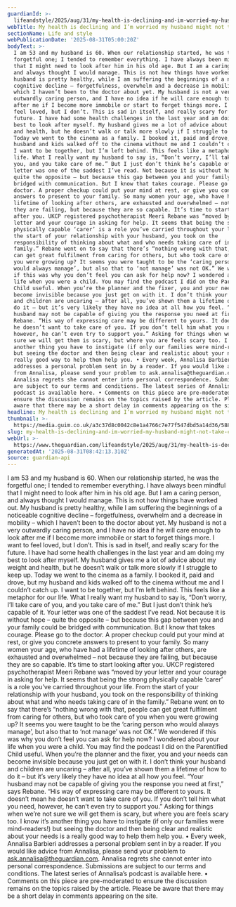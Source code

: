 ```yaml
---
guardianId: >-
  lifeandstyle/2025/aug/31/my-health-is-declining-and-im-worried-my-husband-might-not-take-care-of-me
webTitle: My health is declining and I’m worried my husband might not take care of me
sectionName: Life and style
webPublicationDate: '2025-08-31T05:00:20Z'
bodyText: >-
  I am 53 and my husband is 60. When our relationship started, he was the
  forgetful one; I tended to remember everything. I have always been mindful
  that I might need to look after him in his old age. But I am a caring person,
  and always thought I would manage. This is not how things have worked out. My
  husband is pretty healthy, while I am suffering the beginnings of a noticeable
  cognitive decline – forgetfulness, overwhelm and a decrease in mobility –
  which I haven’t been to the doctor about yet. My husband is not a very
  outwardly caring person, and I have no idea if he will care enough to look
  after me if I become more immobile or start to forget things more. I want to
  feel loved, but I don’t. This is sad in itself, and really scary for the
  future. I have had some health challenges in the last year and am doing my
  best to look after myself. My husband gives me a lot of advice about my weight
  and health, but he doesn’t walk or talk more slowly if I struggle to keep up.
  Today we went to the cinema as a family. I booked it, paid and drove, but my
  husband and kids walked off to the cinema without me and I couldn’t catch up.
  I want to be together, but I’m left behind. This feels like a metaphor for our
  life. What I really want my husband to say is, “Don’t worry, I’ll take care of
  you, and you take care of me.” But I just don’t think he’s capable of it. Your
  letter was one of the saddest I’ve read. Not because it is without hope –
  quite the opposite – but because this gap between you and your family could be
  bridged with communication. But I know that takes courage. Please go to the
  doctor. A proper checkup could put your mind at rest, or give you concrete
  answers to present to your family. So many women your age, who have had a
  lifetime of looking after others, are exhausted and overwhelmed – not because
  they are failing, but because they are so capable. It’s time to start looking
  after you. UKCP registered psychotherapist Meeri Rebane was “moved by your
  letter and your courage in asking for help. It seems that being the strong
  physically capable ‘carer’ is a role you’ve carried throughout your life. From
  the start of your relationship with your husband, you took on the
  responsibility of thinking about what and who needs taking care of in the
  family.” Rebane went on to say that there’s “nothing wrong with that, people
  can get great fulfilment from caring for others, but who took care of you when
  you were growing up? It seems you were taught to be the ‘caring person who
  would always manage’, but also that to ‘not manage’ was not OK.” We wondered
  if this was why you don’t feel you can ask for help now? I wondered about your
  life when you were a child. You may find the podcast I did on the Parentified
  Child useful. When you’re the planner and the fixer, you and your needs can
  become invisible because you just get on with it. I don’t think your husband
  and children are uncaring – after all, you’ve shown them a lifetime of how to
  do it – but it’s very likely they have no idea at all how you feel. “Your
  husband may not be capable of giving you the response you need at first,” says
  Rebane. “His way of expressing care may be different to yours. It doesn’t mean
  he doesn’t want to take care of you. If you don’t tell him what you need,
  however, he can’t even try to support you.” Asking for things when we’re not
  sure we will get them is scary, but where you are feels scary too. I know it’s
  another thing you have to instigate (if only our families were mind-readers!)
  but seeing the doctor and then being clear and realistic about your needs is a
  really good way to help them help you. • Every week, Annalisa Barbieri
  addresses a personal problem sent in by a reader. If you would like advice
  from Annalisa, please send your problem to ask.annalisa@theguardian.com.
  Annalisa regrets she cannot enter into personal correspondence. Submissions
  are subject to our terms and conditions. The latest series of Annalisa’s
  podcast is available here. • Comments on this piece are pre-moderated to
  ensure the discussion remains on the topics raised by the article. Please be
  aware that there may be a short delay in comments appearing on the site.
headline: My health is declining and I’m worried my husband might not take care of me
thumbnail: >-
  https://media.guim.co.uk/a3c37d8c0042c8e1a4766c7e77f547dbd5a14d36/588_0_7808_6250/500.jpg
slug: my-health-is-declining-and-im-worried-my-husband-might-not-take-care-of-me
webUrl: >-
  https://www.theguardian.com/lifeandstyle/2025/aug/31/my-health-is-declining-and-im-worried-my-husband-might-not-take-care-of-me
generatedAt: '2025-08-31T08:42:13.310Z'
source: guardian-api
---
```

I am 53 and my husband is 60. When our relationship started, he was the forgetful one; I tended to remember everything. I have always been mindful that I might need to look after him in his old age. But I am a caring person, and always thought I would manage. This is not how things have worked out. My husband is pretty healthy, while I am suffering the beginnings of a noticeable cognitive decline – forgetfulness, overwhelm and a decrease in mobility – which I haven’t been to the doctor about yet. My husband is not a very outwardly caring person, and I have no idea if he will care enough to look after me if I become more immobile or start to forget things more. I want to feel loved, but I don’t. This is sad in itself, and really scary for the future. I have had some health challenges in the last year and am doing my best to look after myself. My husband gives me a lot of advice about my weight and health, but he doesn’t walk or talk more slowly if I struggle to keep up. Today we went to the cinema as a family. I booked it, paid and drove, but my husband and kids walked off to the cinema without me and I couldn’t catch up. I want to be together, but I’m left behind. This feels like a metaphor for our life. What I really want my husband to say is, “Don’t worry, I’ll take care of you, and you take care of me.” But I just don’t think he’s capable of it. Your letter was one of the saddest I’ve read. Not because it is without hope – quite the opposite – but because this gap between you and your family could be bridged with communication. But I know that takes courage. Please go to the doctor. A proper checkup could put your mind at rest, or give you concrete answers to present to your family. So many women your age, who have had a lifetime of looking after others, are exhausted and overwhelmed – not because they are failing, but because they are so capable. It’s time to start looking after you. UKCP registered psychotherapist Meeri Rebane was “moved by your letter and your courage in asking for help. It seems that being the strong physically capable ‘carer’ is a role you’ve carried throughout your life. From the start of your relationship with your husband, you took on the responsibility of thinking about what and who needs taking care of in the family.” Rebane went on to say that there’s “nothing wrong with that, people can get great fulfilment from caring for others, but who took care of you when you were growing up? It seems you were taught to be the ‘caring person who would always manage’, but also that to ‘not manage’ was not OK.” We wondered if this was why you don’t feel you can ask for help now? I wondered about your life when you were a child. You may find the podcast I did on the Parentified Child useful. When you’re the planner and the fixer, you and your needs can become invisible because you just get on with it. I don’t think your husband and children are uncaring – after all, you’ve shown them a lifetime of how to do it – but it’s very likely they have no idea at all how you feel. “Your husband may not be capable of giving you the response you need at first,” says Rebane. “His way of expressing care may be different to yours. It doesn’t mean he doesn’t want to take care of you. If you don’t tell him what you need, however, he can’t even try to support you.” Asking for things when we’re not sure we will get them is scary, but where you are feels scary too. I know it’s another thing you have to instigate (if only our families were mind-readers!) but seeing the doctor and then being clear and realistic about your needs is a really good way to help them help you. • Every week, Annalisa Barbieri addresses a personal problem sent in by a reader. If you would like advice from Annalisa, please send your problem to ask.annalisa@theguardian.com. Annalisa regrets she cannot enter into personal correspondence. Submissions are subject to our terms and conditions. The latest series of Annalisa’s podcast is available here. • Comments on this piece are pre-moderated to ensure the discussion remains on the topics raised by the article. Please be aware that there may be a short delay in comments appearing on the site.
